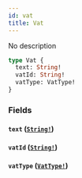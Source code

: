 ```yaml
---
id: vat
title: Vat
---
```


No description

```graphql
type Vat {
  text: String!
  vatId: String!
  vatType: VatType!
}
```

### Fields

#### `text` ([`String!`](/docs/graphql/scalars/string))

#### `vatId` ([`String!`](/docs/graphql/scalars/string))

#### `vatType` ([`VatType!`](/docs/graphql/enums/vat-type))
